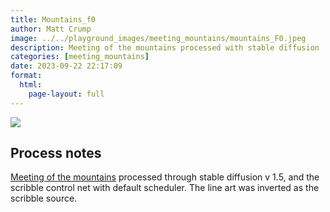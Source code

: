 ```yaml
---
title: Mountains_f0
author: Matt Crump
image: ../../playground_images/meeting_mountains/mountains_F0.jpeg
description: Meeting of the mountains processed with stable diffusion
categories: [meeting_mountains]
date: 2023-09-22 22:17:09
format:
  html:
    page-layout: full
---
```


![](../../playground_images/meeting_mountains/mountains_F0.jpeg)

## Process notes

[Meeting of the mountains](hhttps://www.crumplab.com/things/things/Colorlands/Meeting_Of_The_Mountains.html) processed through stable diffusion v 1.5, and the scribble control net with default scheduler. The line art was inverted as the scribble source.

